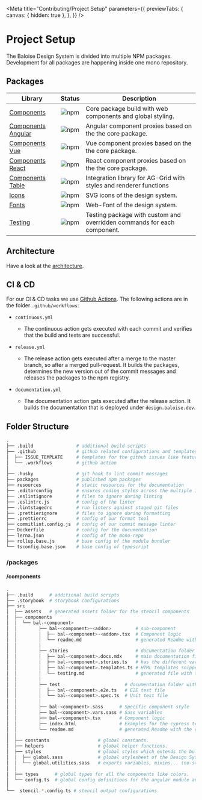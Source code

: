 
<Meta
  title="Contributing/Project Setup"
  parameters={{
    previewTabs: {
      canvas: { hidden: true },
    },
  }}
/>

# Project Setup

The Baloise Design System is divided into multiple NPM packages. Development for all packages are happening inside one mono repository.

## Packages

| Library                                                                              | Status                                                                              | Description                                                             |
| ------------------------------------------------------------------------------------ | ----------------------------------------------------------------------------------- | ----------------------------------------------------------------------- |
| [Components](https://design.baloise.dev/components/)                                 | ![npm](https://img.shields.io/npm/v/@baloise/design-system-next-components)         | Core package build with web components and global styling.              |
| [Components Angular](https://design.baloise.dev/components/getting-started/angular/) | ![npm](https://img.shields.io/npm/v/@baloise/design-system-next-components-angular) | Angular component proxies based on the the core package.                |
| [Components Vue](https://design.baloise.dev/components/getting-started/vue/)         | ![npm](https://img.shields.io/npm/v/@baloise/design-system-next-components-vue)     | Vue component proxies based on the the core package.                    |
| [Components React](https://design.baloise.dev/components/getting-started/react/)     | ![npm](https://img.shields.io/npm/v/@baloise/design-system-next-components-react)   | React component proxies based on the the core package.                  |
| [Components Table](https://design.baloise.dev/components/components/bal-table.html)  | ![npm](https://img.shields.io/npm/v/@baloise/design-system-next-components-table)   | Integration library for AG-Grid with styles and renderer functions      |
| [Icons](https://design.baloise.dev/design/icons.html#all-icons)                      | ![npm](https://img.shields.io/npm/v/@baloise/design-system-next-icons)              | SVG icons of the design system.                                         |
| [Fonts](https://design.baloise.dev/design/typography.html)                           | ![npm](https://img.shields.io/npm/v/@baloise/design-system-next-fonts)              | Web-Font of the design system.                                          |
| [Testing](https://design.baloise.dev/components/tooling/testing.html)                | ![npm](https://img.shields.io/npm/v/@baloise/design-system-testing)                 | Testing package with custom and overridden commands for each component. |

## Architecture

Have a look at the [architecture](/about-us/architecture.html).

## CI & CD

For our CI & CD tasks we use [Github Actions](https://github.com/baloise/design-system/tree/master/.github/workflows). The following actions are in the folder `.github/workflows`:

- `continuous.yml`

  - The continuous action gets executed with each commit and verifies that the build and tests are successful.

- `release.yml`

  - The release action gets executed after a merge to the master branch, so after a merged pull-request. It builds the packages, determines the new version out of the commit messages and releases the packages to the npm registry.

- `documentation.yml`

  - The documentation action gets executed after the release action. It builds the documentation that is deployed under `design.baloise.dev`.

## Folder Structure

```bash
.
├── .build                # additional build scripts
├── .github               # github related configurations and templates
│  ├── ISSUE_TEMPLATE     # templates for the github issues like feature request
│  └── .workflows         # github action
│
├── .husky                # git hook to lint commit messages
├── packages              # published npm packages
├── resources             # static resources for the documentation
├── .editorconfig         # ensures coding styles across the multiple IDEs
├── .eslintignore         # files to ignore during linting
├── .eslintrc.js          # config of the linter
├── .lintstagedrc         # run linters against staged git files
├── .prettierignore       # files to ignore during formatting
├── .prettierrc           # config of our format tool
├── commitlint.config.js  # config of our commit message linter
├── Dockerfile            # config for the documentation
├── lerna.json            # config of the mono-repo
├── rollup.base.js        # base config of the module bundler
└── tsconfig.base.json    # base config of typescript
```

### /packages

#### /components

```bash
.
├── .build      # additional build scripts
├── .storybook  # storybook configurations
├── src
│  ├── assets   # generated assets folder for the stencil components
│  ├── components
│  │  └── bal-<component>
│  │        ├── bal-<component>-<addon>         # sub-component
│  │        │  ├── bal-<component>-<addon>.tsx  # Component logic
│  │        │  └── readme.md                    # generated Readme with the components api
│  │        │
│  │        ├── stories                         # documentation folder with the stories
│  │        │  ├── bal-<component>.docs.mdx     # main documentation file
│  │        │  ├── bal-<component>.stories.ts   # has the different variants/stories of the component
│  │        │  ├── bal-<component>.templates.ts # HTML templates snippets <optional>
│  │        │  └── testing.md                   # generated file with the testing api
│  │        │
│  │        ├── test                        # documentation folder with the stories
│  │        │  ├── bal-<component>.e2e.ts   # E2E test file
│  │        │  └── bal-<component>.spec.ts  # Unit test file
│  │        │
│  │        ├── bal-<component>.sass      # Specific component style
│  │        ├── bal-<component>.vars.sass # Sass variables
│  │        ├── bal-<component>.tsx       # Component logic
│  │        ├── index.html                # Examples for the cypress tests: <deprecated> use storybook instead.
│  │        └── readme.md                 # generated Readme with the components api
│  │
│  ├── constants                  # global constants.
│  ├── helpers                    # global helper functions.
│  ├── styles                     # global styles which extends the bulma sass files
│  │  ├── global.sass             # global stylesheet of the Design System
│  │  └── global.utilities.sass   # exports variables, mixins... (no-styles)
│  │
│  ├── types      # global types for all the components like colors.
│  └── config.ts  # global config definitions for the angular module and the vue plugin.
│
└──  stencil.*.config.ts # stencil output configurations
```

<bal-doc-github link="/stories/contributing/03-project-setup.stories.mdx"></bal-doc-github>
